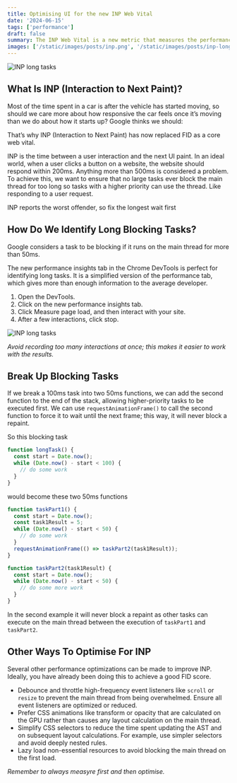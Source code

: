 ```yaml
---
title: Optimising UI for the new INP Web Vital
date: '2024-06-15'
tags: ['performance']
draft: false
summary: The INP Web Vital is a new metric that measures the performance of a website. It is a crucial metric for web developers, as it helps them understand how well their website is performing and how to improve it.
images: ['/static/images/posts/inp.png', '/static/images/posts/inp-long-task.png']
---
```


![INP long tasks](/static/images/posts/inp.png)


## What Is INP (Interaction to Next Paint)?
Most of the time spent in a car is after the vehicle has started moving, so should we care more about how responsive the car feels once it’s moving than we do about how it starts up? Google thinks we should:

That’s why INP (Interaction to Next Paint) has now replaced FID as a core web vital.

INP is the time between a user interaction and the next UI paint. In an ideal world, when a user clicks a button on a website, the website should respond within 200ms. Anything more than 500ms is considered a problem. To achieve this, we want to ensure that no large tasks ever block the main thread for too long so tasks with a higher priority can use the thread. Like responding to a user request.

INP reports the worst offender, so fix the longest wait first

## How Do We Identify Long Blocking Tasks?
Google considers a task to be blocking if it runs on the main thread for more than 50ms.

The new performance insights tab in the Chrome DevTools is perfect for identifying long tasks. It is a simplified version of the performance tab, which gives more than enough information to the average developer.

1. Open the DevTools.
2. Click on the new performance insights tab.
3. Click Measure page load, and then interact with your site.
4. After a few interactions, click stop.

![INP long tasks](/static/images/posts/inp-long-task.png)

*Avoid recording too many interactions at once; this makes it easier to work with the results.*

## Break Up Blocking Tasks
If we break a 100ms task into two 50ms functions, we can add the second function to the end of the stack, allowing higher-priority tasks to be executed first.
We can use `requestAnimationFrame()` to call the second function to force it to wait until the next frame; this way, it will never block a repaint.

So this blocking task
```js
function longTask() {
  const start = Date.now();
  while (Date.now() - start < 100) {
    // do some work
  }
}
```

would become these two 50ms functions
```js
function taskPart1() {
  const start = Date.now();
  const task1Result = 5;
  while (Date.now() - start < 50) {
    // do some work
  }
  requestAnimationFrame(() => taskPart2(task1Result));
}

function taskPart2(task1Result) {
  const start = Date.now();
  while (Date.now() - start < 50) {
    // do some more work
  }
}
```

In the second example it will never block a repaint as other tasks can execute on the main thread between the execution of `taskPart1` and `taskPart2`.

## Other Ways To Optimise For INP
Several other performance optimizations can be made to improve INP. Ideally, you have already been doing this to achieve a good FID score.

- Debounce and throttle high-frequency event listeners like `scroll` or `resize` to prevent the main thread from being overwhelmed. Ensure all event listeners are optimized or reduced.
- Prefer CSS animations like transform or opacity that are calculated on the GPU rather than causes any layout calculation on the main thread.
- Simplify CSS selectors to reduce the time spent updating the AST and on subsequent layout calculations. For example, use simpler selectors and avoid deeply nested rules.
- Lazy load non-essential resources to avoid blocking the main thread on the first load.

*Remember to always measyre first and then optimise.*